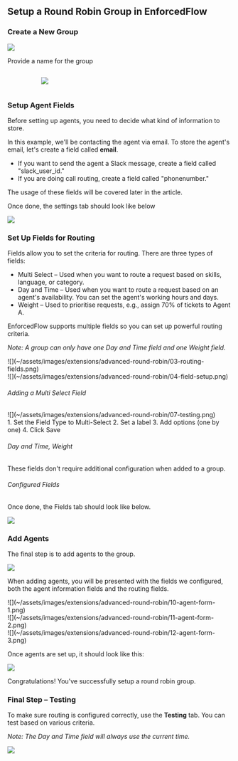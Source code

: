 
## Setup a Round Robin Group in EnforcedFlow

### Create a New Group

![](~/assets/images/extensions/advanced-round-robin/01-create-group.png)

Provide a name for the group

<div style="display: flex; justify-content: center; width: 100%;">
  <div style="width: 70%;">

![](~/assets/images/extensions/advanced-round-robin/02-agent-fields.png)

  </div>
</div>

### Setup Agent Fields

Before setting up agents, you need to decide what kind of information to store.

In this example, we'll be contacting the agent via email. To store the agent's email, let's create a field called **email**.

- If you want to send the agent a Slack message, create a field called "slack_user_id."
- If you are doing call routing, create a field called "phonenumber."

The usage of these fields will be covered later in the article.

Once done, the settings tab should look like below

![](~/assets/images/extensions/advanced-round-robin/05-add-agents.png)

### Set Up Fields for Routing

Fields allow you to set the criteria for routing. There are three types of fields:

- Multi Select – Used when you want to route a request based on skills, language, or category.
- Day and Time – Used when you want to route a request based on an agent's availability. You can set the agent's working hours and days.
- Weight – Used to prioritise requests, e.g., assign 70% of tickets to Agent A.

EnforcedFlow supports multiple fields so you can set up powerful routing criteria.

_Note: A group can only have one Day and Time field and one Weight field._

<MultiColumn ratio="equal" gap="md">
  <div slot="left">
    ![](~/assets/images/extensions/advanced-round-robin/03-routing-fields.png)
  </div>

  <div slot="right">
    ![](~/assets/images/extensions/advanced-round-robin/04-field-setup.png)
  </div>
</MultiColumn>

###### Adding a Multi Select Field

<MultiColumn ratio="equal" gap="md">
  <div slot="left">
    ![](~/assets/images/extensions/advanced-round-robin/07-testing.png)
  </div>

  <div slot="right">
    1.  Set the Field Type to Multi-Select
    2.  Set a label
    3.  Add options (one by one)
    4.  Click Save
  </div>
</MultiColumn>

###### Day and Time, Weight

These fields don't require additional configuration when added to a group.

###### Configured Fields

Once done, the Fields tab should look like below.

![](~/assets/images/extensions/advanced-round-robin/08-zapier-setup.png)

### Add Agents

The final step is to add agents to the group.

![](~/assets/images/extensions/advanced-round-robin/09-zapier-action.png)

When adding agents, you will be presented with the fields we configured, both the agent information fields and the routing fields.

<MultiColumn columns={3} gap="md">
  <div slot="left">
    ![](~/assets/images/extensions/advanced-round-robin/10-agent-form-1.png)
  </div>

<div slot="center">![](~/assets/images/extensions/advanced-round-robin/11-agent-form-2.png)</div>

  <div slot="right">
    ![](~/assets/images/extensions/advanced-round-robin/12-agent-form-3.png)
  </div>
</MultiColumn>

Once agents are set up, it should look like this:

![](~/assets/images/extensions/advanced-round-robin/13-agents-list.png)

Congratulations! You've successfully setup a round robin group.

### Final Step – Testing

To make sure routing is configured correctly, use the **Testing** tab. You can test based on various criteria.

_Note: The Day and Time field will always use the current time._

![](~/assets/images/extensions/advanced-round-robin/14-testing-tab.png)
